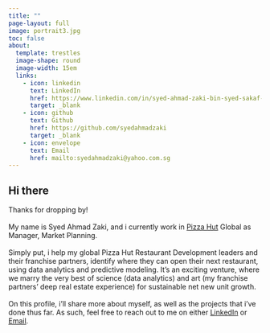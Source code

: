 ```yaml
---
title: ""
page-layout: full
image: portrait3.jpg
toc: false
about: 
  template: trestles
  image-shape: round
  image-width: 15em
  links: 
    - icon: linkedin
      text: LinkedIn
      href: https://www.linkedin.com/in/syed-ahmad-zaki-bin-syed-sakaf-al-attas/
      target: _blank
    - icon: github
      text: Github
      href: https://github.com/syedahmadzaki
      target: _blank
    - icon: envelope
      text: Email
      href: mailto:syedahmadzaki@yahoo.com.sg
---
```


## Hi there

Thanks for dropping by!\
\
My name is Syed Ahmad Zaki, and i currently work in [Pizza Hut](https://www.pizzahut.com/) Global as Manager, Market Planning.\
\
Simply put, i help my global Pizza Hut Restaurant Development leaders and their franchise partners, identify where they can open their next restaurant, using data analytics and predictive modeling. It's an exciting venture, where we marry the very best of science (data analytics) and art (my franchise partners' deep real estate experience) for sustainable net new unit growth.\
\
On this profile, i'll share more about myself, as well as the projects that i've done thus far. As such, feel free to reach out to me on either [LinkedIn](https://www.linkedin.com/in/syed-ahmad-zaki-bin-syed-sakaf-al-attas/) or [Email](mailto:syedahmadzaki@yahoo.com.sg).
